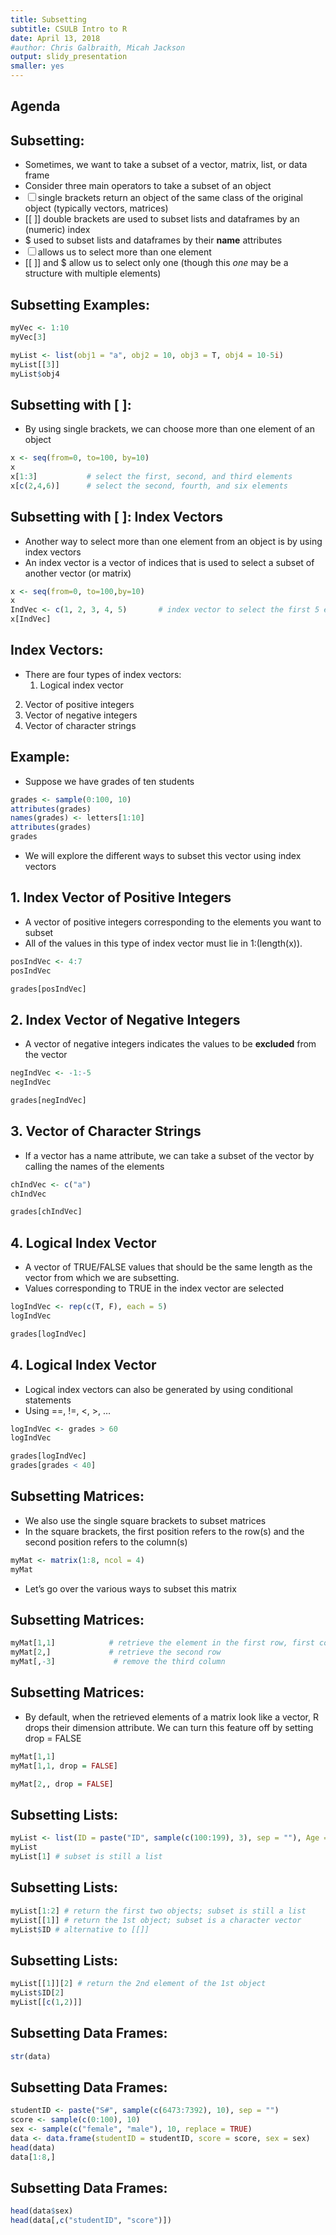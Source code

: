 ```yaml
---
title: Subsetting
subtitle: CSULB Intro to R
date: April 13, 2018
#author: Chris Galbraith, Micah Jackson
output: slidy_presentation
smaller: yes
---
```

  
## Agenda

  
## Subsetting:

+ Sometimes, we want to take a subset of a vector, matrix, list, or data frame
+ Consider three main operators to take a subset of an object
+ [ ] single brackets return an object of the same class of the original object (typically vectors, matrices)
+ [[ ]] double brackets are used to subset lists and dataframes by an (numeric) index
+ $ used to subset lists and dataframes by their **name** attributes
+ [ ] allows us to select more than one element 
+ [[ ]] and $ allow us to select only one (though this *one* may be a structure with multiple elements) 



## Subsetting Examples:

```r
myVec <- 1:10
myVec[3]

myList <- list(obj1 = "a", obj2 = 10, obj3 = T, obj4 = 10-5i)
myList[[3]]
myList$obj4
```



## Subsetting with [ ]:

+ By using single brackets, we can choose more than one element of an object
```r
x <- seq(from=0, to=100, by=10) 
x
x[1:3]           # select the first, second, and third elements
x[c(2,4,6)]      # select the second, fourth, and six elements
```






## Subsetting with [ ]: Index Vectors

+ Another way to select more than one element from an object is by using index vectors
+ An index vector is a vector of indices that is used to select a subset of another vector (or matrix)

```r
x <- seq(from=0, to=100,by=10) 
x
IndVec <- c(1, 2, 3, 4, 5)       # index vector to select the first 5 elements 
x[IndVec]
```



## Index Vectors:

+ There are four types of index vectors:
  1. Logical index vector
2. Vector of positive integers
3. Vector of negative integers
4. Vector of character strings



## Example:

+ Suppose we have grades of ten students

```r
grades <- sample(0:100, 10)
attributes(grades)
names(grades) <- letters[1:10]
attributes(grades)
grades
```

+ We will explore the different ways to subset this vector using index vectors






## 1. Index Vector of Positive Integers
+ A vector of positive integers corresponding to the elements you want to subset
+ All of the values in this type of index vector must lie in 1:(length(x)).
```r
posIndVec <- 4:7
posIndVec

grades[posIndVec]
```




## 2. Index Vector of Negative Integers
+  A vector of negative integers indicates the values to be **excluded** from the vector
```r
negIndVec <- -1:-5
negIndVec

grades[negIndVec]
```




## 3. Vector of Character Strings
+ If a vector has a name attribute, we can take a subset of the vector by calling the names of the elements
```r
chIndVec <- c("a")
chIndVec

grades[chIndVec]
```


## 4. Logical Index Vector

+ A vector of TRUE/FALSE values that should be the same length as the vector from which we are subsetting. 
+ Values corresponding to TRUE in the index vector are selected

```r
logIndVec <- rep(c(T, F), each = 5)
logIndVec

grades[logIndVec]
```



## 4. Logical Index Vector

+ Logical index vectors can also be generated by using conditional statements
+ Using ==, !=, <, >, ...

```r
logIndVec <- grades > 60
logIndVec

grades[logIndVec]
grades[grades < 40]
```




## Subsetting Matrices: 
+ We also use the single square brackets to subset matrices
+ In the square brackets, the first position refers to the row(s) and the second position refers to the column(s)
```r
myMat <- matrix(1:8, ncol = 4)
myMat
```

+ Let's go over the various ways to subset this matrix




## Subsetting Matrices: 

```r
myMat[1,1]            # retrieve the element in the first row, first column
myMat[2,]             # retrieve the second row
myMat[,-3]             # remove the third column
```  



## Subsetting Matrices:

+ By default, when the retrieved elements of a matrix look like a vector, R drops their dimension attribute. We can turn this feature off by setting drop = FALSE

```r
myMat[1,1]
myMat[1,1, drop = FALSE]

myMat[2,, drop = FALSE]
``` 



## Subsetting Lists:
```r
myList <- list(ID = paste("ID", sample(c(100:199), 3), sep = ""), Age = sample(c(18:99), 3), Sex = sample(c("M", "F"), 3, replace = TRUE))
myList
myList[1] # subset is still a list
``` 



## Subsetting Lists:
```r
myList[1:2] # return the first two objects; subset is still a list
myList[[1]] # return the 1st object; subset is a character vector
myList$ID # alternative to [[]]
``` 



## Subsetting Lists:
```r
myList[[1]][2] # return the 2nd element of the 1st object
myList$ID[2]
myList[[c(1,2)]]
``` 



## Subsetting Data Frames:
```r
str(data)
``` 

## Subsetting Data Frames:

```r
studentID <- paste("S#", sample(c(6473:7392), 10), sep = "")
score <- sample(c(0:100), 10)
sex <- sample(c("female", "male"), 10, replace = TRUE)
data <- data.frame(studentID = studentID, score = score, sex = sex)
head(data)
data[1:8,]
``` 


## Subsetting Data Frames: 

```r
head(data$sex)
head(data[,c("studentID", "score")])
```
